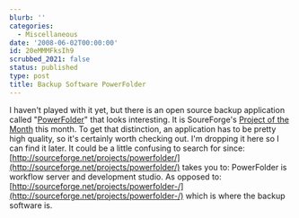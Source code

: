 ```yaml
---
blurb: ''
categories:
  - Miscellaneous
date: '2008-06-02T00:00:00'
id: 20eMMMFksIh9
scrubbed_2021: false
status: published
type: post
title: Backup Software PowerFolder
---
```


I haven't played with it yet, but there is an open source backup
application called
"[PowerFolder](http://sourceforge.net/project/showfiles.php?group_id=119524)"
that looks interesting. It is SoureForge's
[Project of the Month](http://sourceforge.net/community/potm-200806/)
this month. To get that distinction, an application has to be
pretty high quality, so it's certainly worth checking out. I'm
dropping it here so I can find it later. It could be a little
confusing to search for since:
[http://sourceforge.net/projects/powerfolder/](http://sourceforge.net/projects/powerfolder/)
takes you to: PowerFolder is workflow server and development
studio. As opposed to:
[http://sourceforge.net/projects/powerfolder-/](http://sourceforge.net/projects/powerfolder-/)
which is where the backup software is.
